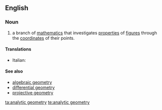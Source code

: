 ==English==

===Noun===
{{wikipedia}}
{{en-noun|sg=[[analytic]] [[geometry]]|-}}

# {{geometry}} a branch of [[mathematics]] that investigates [[properties]] of [[figure]]s through the [[coordinate]]s of their points.

====Translations====
{{trans-top|branch of mathematics}}
* Italian: {{t-|it|geometria analitica|f}}
{{trans-mid}}
{{trans-bottom}}

====See also====
* [[algebraic geometry]]
* [[differential geometry]]
* [[projective geometry]]

[[ta:analytic geometry]]
[[te:analytic geometry]]